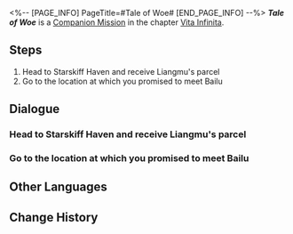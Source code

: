 <%-- [PAGE_INFO]
PageTitle=#Tale of Woe#
[END_PAGE_INFO] --%>
{{Stub|Dialogue.}}
{{Mission Infobox
|id            = 2020309
|title         = 
|image         = <!--Mission Tale of Woe.png-->
|type          = Companion
|event_name    = 
|chapter       = Vita Infinita (Companion Mission Chapter)
|requirements  = [[Trailblaze Mission]] ''[[Humming Antlers, Entwined Horns]]'' completed
|summary       = <!--official mission summary from Fate's Atlas-->
|characters    = Bailu; Cycrane; Trailblazer
|startLocation = [[The Xianzhou Luofu]] - [[Central Starskiff Haven]]
|world         = The Xianzhou Luofu
|area          = Central Starskiff Haven
|prev          = 
|next          = 
|rewards       = Credit*5,000
}}
'''''Tale of Woe''''' is a [[Companion Mission]] in the chapter [[Vita Infinita (Companion Mission Chapter)|Vita Infinita]].

==Steps==
# Head to Starskiff Haven and receive Liangmu's parcel
# Go to the location at which you promised to meet Bailu

<!--
==Gameplay Notes==

--><!--
==Trial Character==

-->
==Dialogue==
{{Stub Dialogue}}
{{Dialogue End}}

===Head to Starskiff Haven and receive Liangmu's parcel{{subst:void|<!--202030905-->}}===
{{Mission Description|type=companion|location=Central Starskiff Haven|update|Liangmu wishes you can hand the parcel he prepared for Banxia to her. Obviously, he didn't know about Banxia's passing. Keep the parcel and discuss it with the little healer about how to deal with it.<br />It can't be a love letter, can it? Better not read it in case of cringe.}}
{{Dialogue Start}}
:{{tx}}
{{Dialogue End}}

===Go to the location at which you promised to meet Bailu{{subst:void|<!--202030907-->}}===
{{Mission Description|type=companion|location=Central Starskiff Haven|update|You receive the parcel and want to open it with Bailu.<br />This isn't a parcel sent to either of you, but since Banxia is no longer around, look at what he wrote.}}
{{Dialogue Start}}
:{{tx}}
{{Dialogue End}}

==Other Languages==
{{Other Languages
|en   = Tale of Woe
|zhs  = 忧思难忘
|zht  = 憂思難忘
|ja   = 忘れ難き憂思
|ko   = 떨치기 어려운 고민
|es   = Una historia trágica
|fr   = Chronique du malheur
|ru   = Заполнившая душу тоска
|th   = ความกังวลที่ยากจะลืมเลือน
|vi   = Lưu Luyến Khó Quên
|de   = Nagende Sorgen
|id   = Kekhawatiran yang Melekat
|pt   = Conto de Aflição
}}

==Change History==
{{Change History|1.1}}
